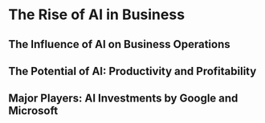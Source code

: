 # The Rise of AI in Business
## The Influence of AI on Business Operations
## The Potential of AI: Productivity and Profitability
## Major Players: AI Investments by Google and Microsoft
